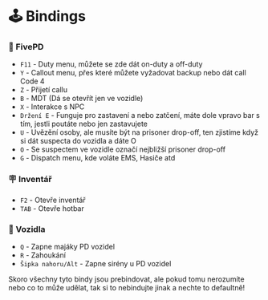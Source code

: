 
# 🕹️ Bindings

### 👮 FivePD

- `F11` - Duty menu, můžete se zde dát on-duty a off-duty
- `Y` - Callout menu, přes které můžete vyžadovat backup nebo dát call Code 4
- `Z` - Přijetí callu
- `B` - MDT (Dá se otevřít jen ve vozidle)
- `X` - Interakce s NPC
- `Držení E` - Funguje pro zastavení a nebo zatčení, máte dole vpravo bar s tím, jestli poutáte nebo jen zastavujete
- `U` - Uvězění osoby, ale musíte být na prisoner drop-off, ten zjistíme když si dát suspecta do vozidla a dáte O
- `O` - Se suspectem ve vozidle označí nejbližší prisoner drop-off
- `G` - Dispatch menu, kde voláte EMS, Hasiče atd

### 🪧 Inventář

- `F2` - Otevře inventář
- `TAB` - Otevře hotbar

### 🚗 Vozidla

- `Q` - Zapne majáky PD vozidel
- `R` - Zahoukání
- `Šipka nahoru/Alt` - Zapne sirény u PD vozidel

<Callout type="warning" emoji="⚠️">
  Skoro všechny tyto bindy jsou prebindovat, ale pokud tomu nerozumíte nebo co
  to může udělat, tak si to nebindujte jinak a nechte to defaultně!
</Callout>
